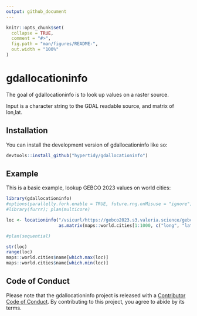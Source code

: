 ```yaml
---
output: github_document
---
```


<!-- README.md is generated from README.Rmd. Please edit that file -->

```r
knitr::opts_chunk$set(
  collapse = TRUE,
  comment = "#>",
  fig.path = "man/figures/README-",
  out.width = "100%"
)
```

# gdallocationinfo

<!-- badges: start -->
<!-- badges: end -->

The goal of gdallocationinfo is to look up values on a raster source. 

Input is a character string to the GDAL readable source, and matrix of lon,lat. 

## Installation

You can install the development version of gdallocationinfo like so:

``` r
devtools::install_github("hypertidy/gdallocationinfo")
```

## Example

This is a basic example, lookup GEBCO 2023 values on world cities:

```r
library(gdallocationinfo)
#options(parallelly.fork.enable = TRUE, future.rng.onMisuse = "ignore")
#library(furrr); plan(multicore)

loc <- locationinfo("/vsicurl/https://gebco2023.s3.valeria.science/gebco_2023_land_cog.tif", 
                    as.matrix(maps::world.cities[1:1000, c("long", "lat")]))

#plan(sequential)

str(loc)
range(loc)
maps::world.cities$name[which.max(loc)]
maps::world.cities$name[which.min(loc)]
```


## Code of Conduct
  
Please note that the gdallocationinfo project is released with a [Contributor Code of Conduct](https://contributor-covenant.org/version/2/1/CODE_OF_CONDUCT.html). By contributing to this project, you agree to abide by its terms.
